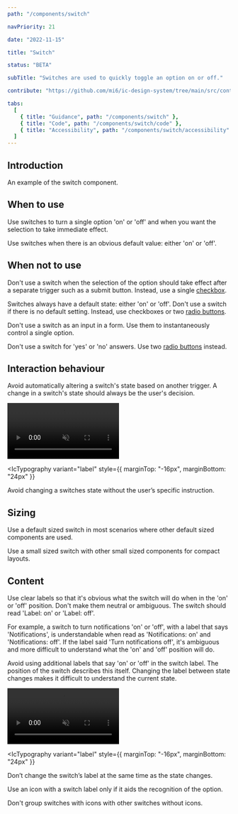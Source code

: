 ```yaml
---
path: "/components/switch"

navPriority: 21

date: "2022-11-15"

title: "Switch"

status: "BETA"

subTitle: "Switches are used to quickly toggle an option on or off."

contribute: "https://github.com/mi6/ic-design-system/tree/main/src/content/structured/components/switch"

tabs:
  [
    { title: "Guidance", path: "/components/switch" },
    { title: "Code", path: "/components/switch/code" },
    { title: "Accessibility", path: "/components/switch/accessibility" },
  ]
---
```



## Introduction

An example of the switch component.

<ComponentPreview>
  <IcSwitch label="Unlimited coffee" />
</ComponentPreview>

## When to use

Use switches to turn a single option 'on' or 'off' and when you want the selection to take immediate effect.

Use switches when there is an obvious default value: either 'on' or 'off'.

## When not to use

Don't use a switch when the selection of the option should take effect after a separate trigger such as a submit button. Instead, use a single [checkbox](/components/checkboxes).

<DoubleDoDontCaution>
  <DoDontCaution
    imageSrc={switchFig1}
    imageAlt="An example settings panel with text that says 'Your changes will take place immediately'. Three switches are displayed for 'notifications', 'don't disturb' and 'night mode'."
    state="good"
    caption="Make sure the change in a switch's state causes immediate effect."
  />
  <DoDontCaution
    imageSrc={switchFig2}
    imageAlt="An example settings panel with text that says 'Remember to save your changes'. Three switches are displayed for 'notifications', 'don't disturb' and 'night mode'. A button that says 'Save changes' sits below the switches. "
    state="bad"
    caption="Don't use a separate trigger to make the change in state take effect."
  />
</DoubleDoDontCaution>

Switches always have a default state: either 'on' or 'off'. Don't use a switch if there is no default setting. Instead, use checkboxes or two [radio buttons](/components/radio).

Don't use a switch as an input in a form. Use them to instantaneously control a single option.

Don't use a switch for 'yes' or 'no' answers. Use two [radio buttons](/components/radio) instead.

<DoubleDoDontCaution>
  <DoDontCaution
    imageSrc={switchFig3}
    imageAlt="An example settings panel with a single switch with a heading that says 'Do you want to receive notifications?''. The switch is in the 'on' position and it has a label that says 'Yes'."
    state="bad"
    caption="Don't use a switch for 'yes' or 'no' answers."
  />
</DoubleDoDontCaution>

## Interaction behaviour

Avoid automatically altering a switch's state based on another trigger. A change in a switch's state should always be the user's decision.

<video width="50%" muted controls loop>
  <source src={switchVid1} type="video/mp4" />
</video>

<IcTypography
  variant="label"
  style={{ marginTop: "-16px", marginBottom: "24px" }}
>
  Avoid changing a switches state without the user’s specific instruction.
</IcTypography>

## Sizing

Use a default sized switch in most scenarios where other default sized components are used.

Use a small sized switch with other small sized components for compact layouts.

## Content

Use clear labels so that it's obvious what the switch will do when in the 'on' or 'off' position. Don't make them neutral or ambiguous. The switch should read 'Label: on' or 'Label: off'.

For example, a switch to turn notifications 'on' or 'off', with a label that says 'Notifications', is understandable when read as 'Notifications: on' and 'Notifications: off'. If the label said 'Turn notifications off', it's ambiguous and more difficult to understand what the 'on' and 'off' position will do.

<DoubleDoDontCaution>
  <DoDontCaution
    imageSrc={switchFig4}
    imageAlt="An example settings panel with a single switch in the 'off' position. It's label says 'Notifications'."
    state="good"
    caption="Give switches labels that make it clear what the switch will do in either the 'on' or 'off' position."
  />
  <DoDontCaution
    imageSrc={switchFig5}
    imageAlt="An example settings panel with a single switch in the 'off' position. It's label says 'Turn notifications off?'."
    state="bad"
    caption="Don't give switches ambiguous labels that makes it hard to understand what the switch will do."
  />
</DoubleDoDontCaution>

Avoid using additional labels that say 'on' or 'off' in the switch label. The position of the switch describes this itself. Changing the label between state changes makes it difficult to understand the current state.

<video width="50%" muted controls loop>
  <source src={switchVid2} type="video/mp4" />
</video>

<IcTypography
  variant="label"
  style={{ marginTop: "-16px", marginBottom: "24px" }}
>
  Don’t change the switch’s label at the same time as the state changes.
</IcTypography>

Use an icon with a switch label only if it aids the recognition of the option.

Don't group switches with icons with other switches without icons.

<DoubleDoDontCaution>
  <DoDontCaution
    imageSrc={switchFig6}
    imageAlt="An example settings panel with three switches. The first switch is on with a label that says 'Notifications'. The second switch is off with a label that says 'Don't disturb'. The third switch is off with a label that includes a moon icon and says 'Night mode'."
    state="bad"
    caption="Don't mix switches with icons with switches without icons."
  />
</DoubleDoDontCaution>
